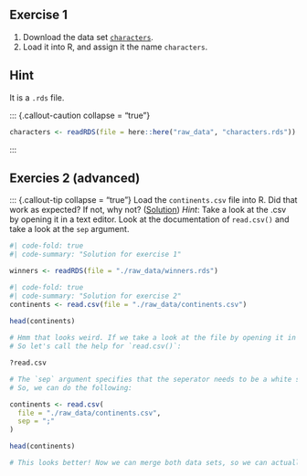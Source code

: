 ## Exercise 1
1. Download the data set [`characters`](https://github.com/nickhaf/r_tutorial/tree/main/raw_data). 
1. Load it into R, and assign it the name `characters`. 

::: {.callout-tip collapse="true"}
## Hint

It is a `.rds` file.
:::

::: {.callout-caution collapse = "true"}
```r
characters <- readRDS(file = here::here("raw_data", "characters.rds"))
```
:::


## Exercies 2 (advanced)
::: {.callout-tip collapse = "true"}
Load the `continents.csv` file into R. Did that work as expected? If not, why not? ([Solution](#Solution)) *Hint*: Take a look at the .csv by opening it in a text editor. Look at the documentation of `read.csv()` and take a look at the `sep` argument.


```r
#| code-fold: true
#| code-summary: "Solution for exercise 1"

winners <- readRDS(file = "./raw_data/winners.rds")
```

```r
#| code-fold: true
#| code-summary: "Solution for exercise 2"
continents <- read.csv(file = "./raw_data/continents.csv")

head(continents)
 
# Hmm that looks weird. If we take a look at the file by opening it in a text editor, we can see that the values are seperated by `;`. 
# So let's call the help for `read.csv()`:

?read.csv

# The `sep` argument specifies that the seperator needs to be a white space (meaning tabs, spaces ... - look at the details).  
# So, we can do the following:

continents <- read.csv(
  file = "./raw_data/continents.csv",
  sep = ";"
)

head(continents)

# This looks better! Now we can merge both data sets, so we can actually work with them.
```
